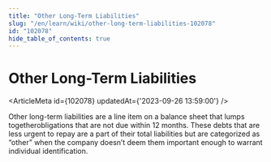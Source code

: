 ```yaml
---
title: "Other Long-Term Liabilities"
slug: "/en/learn/wiki/other-long-term-liabilities-102078"
id: "102078"
hide_table_of_contents: true
---
```



# Other Long-Term Liabilities

<ArticleMeta id={102078} updatedAt={'2023-09-26 13:59:00'} />
<div className='border-solid border-b border-t-0 my-4 border-[var(--ifm-color-gray-300)]' />

Other long-term liabilities are a line item on a balance sheet that lumps togetherobligations that are not due within 12 months. These debts that are less urgent to repay are a part of their total liabilities but are categorized as “other” when the company doesn’t deem them important enough to warrant individual identification.
